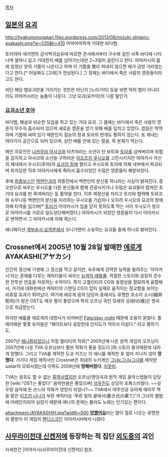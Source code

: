 [[목차]]

== [[일본]]의 [[요괴]] ==
http://hyakumonogatari.files.wordpress.com/2013/08/mizuki-shigeru-ayakashi.png?w=535&h=410
어마어마하게 거대한 바다뱀.

토리야마 세키엔의 금석백귀습유에 따르면 관서에서부터 구수에 걸친 서족 바다에 나타나며 얼마나 길고 거대한지 배를 넘어가는대만 2~3일이 걸린다고 한다. 아야카시의 몸에 엄청난 양의 기름이 나온다고 하며 이 기름을 빨리 퍼내지 않으면 배가 금방 가라않는다고 한다.[* 어딜봐도 [고래]가 연상된다.] 그 정체는 바다에서 죽은 사람의 영혼들이라고도 한다.

비단 해당 뱀요괴만을 가리키는 것만은 아닌지 [노라가미] 등을 보면 딱히 뱀이 아니더라도 아야카시라는 놈들이 나온다. 그냥 요괴(요카이)의 다른 말인가.

=== [[요괴소년 호야]] === 
바다뱀, 해삼과 비슷한 모습을 하고 있는 거대 요괴. 그 몸에는 바다에서 죽은 사람의 영혼이 무수히 흡수되어 있으며 새로운 영혼을 얻기 위해 배를 덮치고 있었다. 껍질은 딱딱하며 기름에 싸여 있기 때문인지 짐승의 창과 토라의 번개도 통하지 않는다. 또 체내는 여러가지 공간으로 되어 있으며, 삼킨 배를 안에 있는 얼굴, 즉 본체가 먹는다.

메인 히로인인 [[나카무라 아사코]]와 타츠야라는 소년이 탄 보트와 [[토라]]를 삼켜버리며 위험을 감지하고 아사코와 소년을 구하러온 [[아오츠키 우시오]]를 고전시키지만 아야카시 자신의 체내에서 우시오(호야)의 [[요괴의 창]]에 찔리고 우시오와 토라에 의해 내부에서 파괴되며 퇴치당한 직후 아야카시에게 죽어서 흡수되었던 수많은 영혼들이 해방되었다.

후에 [[최종보스]]인 [[백면인]]과의 최종전에서 백면인의 분신중 하나라는 사실이 밝혀진다. 증오만으로 싸우는 우시오를 다른 분신들과 함께 관광시키거나 수많은 요괴들이 합쳐진 초거대 요괴를 반 죽여버리는 등 활약을 한다. 이후 제정신을 차리고 토라와 협력해 토와코와 슈무나등 백면인의 분신을 처리하는 우시오를 기습하나 오히려 우시오의 요괴의 창에 의해 타격을 입으며[* [[토라]]가 아야카시가 입을 닫지 못하도록 막는 사이 우시오가 창으로 아야카시를 가로로 일도양단해버렸다.] 아야카시가 되었던 영혼들이 다시 아야카시로 변하면서 그 아야카시에 의해 죽는다.

애니메이션 [[격부술사 요역문]]에서 오니가면이 소유하는 요괴들 중에 하나로 밝혀진다.

== Crossnet에서 2005년 10월 28일 발매한 [[에로게]] AYAKASHI(アヤカシ) ==
인간의 정신에 기생해 그 정신을 먹고 살지만, 숙주에게 강력한 능력을 빌려주는 '아야카시'라는 존재를 다루는 캐릭터들이 싸우는 [[능력자 배틀물]]. 적절한 스토리와 굉장히 준수한 전투씬 연출을 자랑하는 수작이다. 특히 고퀄리티의 CG와 동영상을 절묘하게 융합해서, 거기에 대화씬에선 캐릭터의 스탠딩 CG의 입이 실제로 움직이는 정교함을 보이는 비쥬얼 효과가 뛰어났다. 여기에 에로게 음악 담당자 중에서도 유명한 호소이 소시(細井聡司)가 맡은 OST도 매우 평이 좋았으며 특히 오프닝 곡인 모래의 성(砂の城)은 명곡으로 취급받는다. 

하지만 배틀물 에로게의 대명사가 되어버린 [[Fate/stay night]] 때문에 조용히 묻혔다. 플레이해본 몇몇 유저들은 "페이트보다 굉장한데 인지도가 적어서 아쉽다." 라고 평하기도. 

2007년 [[애니화]]되었으니 저질 퀄리티의 작화[* 2005년에 나온 원작 게임의 오프닝이 2007년에 나온 TVA 오프닝보다 훨씬 작화가 좋을 정도다.]와 스토리 붕괴때문에 대차게 망했다. 그리고 TVA를 제작한 도쿄 키즈는 이 애니를 제작한 후 얼마 지나지 않아 '''망했다'''. 거기다 게임 제작사인 Crossnet은 희대의 누키게인 [[그녀x그녀x그녀]]를 제작한 ωstar의 모회사였는데 이쪽도 2009년에 '''망해버렸다'''. [[지못미]].

TVA는 옹호도 할 수 없는 [[흑역사]]였지만 오프닝/엔딩곡과 원작 게임 음악스탭들이 담당한 [wiki:"OST는 좋았다" 음악만큼은 좋았으며] [[성우]]진도 상당히 호화스러웠다. ~~성우랑 음악에 돈 쓰느라 작화가 엉망이 되었나?~~ TVA에서 여주인공 요아케 에이무 역을 맡은 [[미즈키 나나]]가 부른 캐릭터송 '푸른 빛의 끝에서(蒼き光の果て)'가 그녀의 앨범에 어레인지되어 실렸기 때문에 애니의 존재는 몰라도 노래는 인기있는 편이다.

attachment:/AYAKASHIH.jpg?width=500
'''[[망했어요]]'''라는 말이 절로 나오는 유명한 위 짤방이 이 게임의 [[팬디스크]]인 아야카시H에서 나왔다.

== [[사무라이전대 신켄저]]에 등장하는 적 집단 [[외도중]]의 괴인 ==
자세한건 [아야카시(사무라이전대 신켄저)] 참조.
